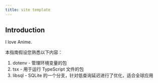 ```yaml
---
title: vite template
---
```


## Introduction

I love Anime.

本指南假设您熟悉以下内容：
1. dotenv - 管理环境变量的包
2. tsx - 用于运行 TypeScript 文件的包
3. libsql - SQLite 的一个分支，针对低查询延迟进行了优化，适合全球应用
